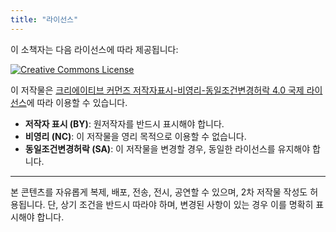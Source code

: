 ```yaml
---
title: "라이선스"
---
```


이 소책자는 다음 라이선스에 따라 제공됩니다:

[![Creative Commons License](https://licensebuttons.net/l/by-nc-sa/4.0/88x31.png)](https://creativecommons.org/licenses/by-nc-sa/4.0/deed.ko)

이 저작물은 [크리에이티브 커먼즈 저작자표시-비영리-동일조건변경허락 4.0 국제 라이선스](https://creativecommons.org/licenses/by-nc-sa/4.0/deed.ko)에 따라 이용할 수 있습니다.

- **저작자 표시 (BY)**: 원저작자를 반드시 표시해야 합니다.  
- **비영리 (NC)**: 이 저작물을 영리 목적으로 이용할 수 없습니다.  
- **동일조건변경허락 (SA)**: 이 저작물을 변경할 경우, 동일한 라이선스를 유지해야 합니다.  

---

본 콘텐츠를 자유롭게 복제, 배포, 전송, 전시, 공연할 수 있으며, 2차 저작물 작성도 허용됩니다. 단, 상기 조건을 반드시 따라야 하며, 변경된 사항이 있는 경우 이를 명확히 표시해야 합니다.

